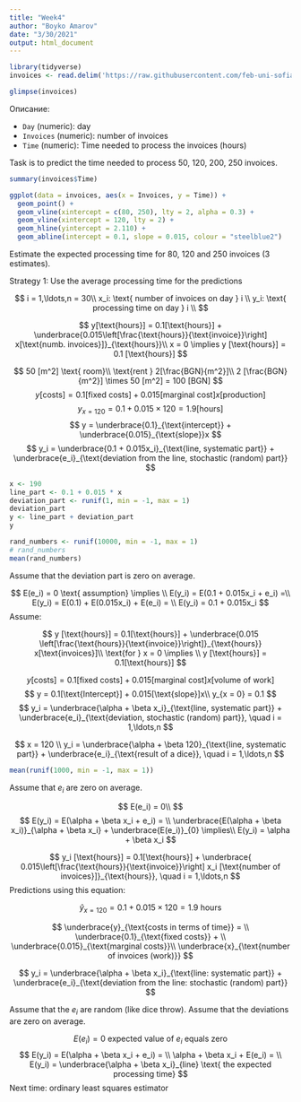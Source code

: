 ```yaml
---
title: "Week4"
author: "Boyko Amarov"
date: "3/30/2021"
output: html_document
---
```


```r
library(tidyverse)
invoices <- read.delim('https://raw.githubusercontent.com/feb-uni-sofia/econometrics2020-solutions/master/data/invoices.txt')
```


```r
glimpse(invoices)
```

Описание:

- `Day` (numeric): day
- `Invoices` (numeric): number of invoices
- `Time` (numeric): Time needed to process the invoices (hours)

Task is to predict the time needed to process 50, 120, 200, 250 invoices.

```r
summary(invoices$Time)
```


```r
ggplot(data = invoices, aes(x = Invoices, y = Time)) + 
  geom_point() +
  geom_vline(xintercept = c(80, 250), lty = 2, alpha = 0.3) +
  geom_vline(xintercept = 120, lty = 2) +
  geom_hline(yintercept = 2.110) +
  geom_abline(intercept = 0.1, slope = 0.015, colour = "steelblue2")
```

Estimate the expected processing time for 80, 120 and 250 invoices (3 estimates).

Strategy 1: Use the average processing time for the predictions

$$
i = 1,\ldots,n = 30\\
x_i: \text{ number of invoices on day } i \\
y_i: \text{ processing time on day } i \\
$$

$$
y[\text{hours}] = 0.1[\text{hours}] + \underbrace{0.015\left[\frac{\text{hours}}{\text{invoice}}\right] x[\text{numb. invoices}]}_{\text{hours}}\\
x = 0 \implies y [\text{hours}] = 0.1 [\text{hours}]
$$

$$
50 [m^2] \text{ room}\\
\text{rent } 2[\frac{BGN}{m^2}]\\
2 [\frac{BGN}{m^2}] \times 50 [m^2] = 100 [BGN]
$$
$$
y[\text{costs}] = 0.1[\text{fixed costs}] + 0.015[\text{marginal cost}]x[\text{production}]
$$
$$
y_{x = 120} = 0.1 + 0.015 \times 120 = 1.9 [\text{hours}]
$$
$$
y = \underbrace{0.1}_{\text{intercept}} + \underbrace{0.015}_{\text{slope}}x
$$
$$
y_i  = \underbrace{0.1 + 0.015x_i}_{\text{line, systematic part}} + \underbrace{e_i}_{\text{deviation from the line, stochastic (random) part}}
$$
```r
x <- 190
line_part <- 0.1 + 0.015 * x
deviation_part <- runif(1, min = -1, max = 1)
deviation_part
y <- line_part + deviation_part
y
```

```r
rand_numbers <- runif(10000, min = -1, max = 1)
# rand_numbers
mean(rand_numbers)
```

Assume that the deviation part is zero on average.

$$
E(e_i) = 0 \text{ assumption} \implies \\
E(y_i) = E(0.1 + 0.015x_i + e_i) =\\ 
E(y_i) = E(0.1) + E(0.015x_i) + E(e_i) = \\
E(y_i) = 0.1 + 0.015x_i
$$
Assume:

$$
y [\text{hours}] = 0.1[\text{hours}] + \underbrace{0.015 \left[\frac{\text{hours}}{\text{invoice}}\right]}_{\text{hours}} x[\text{invoices}]\\
\text{for } x = 0 \implies \\
y [\text{hours}] = 0.1[\text{hours}]
$$


$$
y [\text{costs}] = 0.1[\text{fixed costs}] + 0.015 [\text{marginal cost}] x [\text{volume of work}]
$$
$$
y  = 0.1[\text{Intercept}] + 0.015[\text{slope}]x\\
y_{x = 0} = 0.1
$$
$$
y_i = \underbrace{\alpha + \beta x_i}_{\text{line, systematic part}} + \underbrace{e_i}_{\text{deviation, stochastic (random) part}}, \quad i = 1,\ldots,n
$$

$$
x = 120 \\
y_i = \underbrace{\alpha + \beta 120}_{\text{line, systematic part}} + \underbrace{e_i}_{\text{result of a dice}}, \quad i = 1,\ldots,n
$$
```r
mean(runif(1000, min = -1, max = 1))
```

Assume that $e_i$ are zero on average.

$$
E(e_i) = 0\\
$$
$$
E(y_i) = E(\alpha + \beta x_i + e_i) = \\
\underbrace{E(\alpha + \beta x_i)}_{\alpha + \beta x_i} + \underbrace{E(e_i)}_{0} \implies\\
E(y_i) = \alpha + \beta x_i
$$








$$
y_i [\text{hours}] = 0.1[\text{hours}] + \underbrace{
0.015\left[\frac{\text{hours}}{\text{invoice}}\right] x_i [\text{number of invoices}]}_{\text{hours}},
\quad i = 1,\ldots,n
$$
Predictions using this equation:

$$
\hat{y}_{x = 120} = 0.1 + 0.015 \times 120 = 1.9 \text{ hours}
$$

$$
\underbrace{y}_{\text{costs in terms of time}} = \\ 
\underbrace{0.1}_{\text{fixed costs}} + \\
\underbrace{0.015}_{\text{marginal costs}}\\ \underbrace{x}_{\text{number of invoices (work)}}
$$

$$
y_i = \underbrace{\alpha + \beta x_i}_{\text{line: systematic part}} + \underbrace{e_i}_{\text{deviation from the line: stochastic (random) part}}
$$

Assume that the $e_i$ are random (like dice throw). Assume that the deviations are zero on average.

$$
E(e_i) = 0 \text{ expected value of } e_i \text{ equals zero}
$$
$$
E(y_i) = E(\alpha + \beta x_i + e_i) = \\
\alpha + \beta x_i + E(e_i) = \\
E(y_i) = \underbrace{\alpha + \beta x_i}_{line} \text{ the expected processing time}
$$
Next time: ordinary least squares estimator

